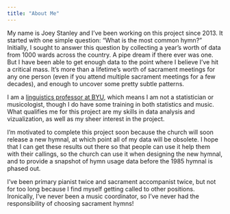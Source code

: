 ```yaml
---
title: "About Me"
---
```


My name is Joey Stanley and I've been working on this project since 2013. It started with one simple question: "What is the most common hymn?" Initially, I sought to answer this question by collecting a year's worth of data from 1000 wards across the country. A pipe dream if there ever was one. But I have been able to get enough data to the point where I believe I've hit a critical mass. It's more than a lifetime's worth of sacrament meetings for any one person (even if you attend multiple sacrament meetings for a few decades), and enough to uncover some pretty subtle patterns.

I am a [linguistics professor at BYU](https://ling.byu.edu/meet-dr-stanley), which means I am not a statistician or musicologist, though I do have some training in both statistics and music. What qualifies me for this project are my skills in data analysis and vizualization, as well as my sheer interest in the project.

I'm motivated to complete this project soon because the church will soon release a new hymnal, at which point all of my data will be obsolete. I hope that I can get these results out there so that people can use it help them with their callings, so the church can use it when designing the new hymnal, and to provide a snapshot of hymn usage data before the 1985 hymnal is phased out.

I've been primary pianist twice and sacrament accompanist twice, but not for too long because I find myself getting called to other positions. Ironically, I've never been a music coordinator, so I've never had the responsibility of choosing sacrament hymns!
